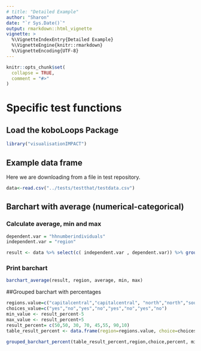 ```yaml
---
# title: "Detailed Example"
author: "Sharon"
date: "`r Sys.Date()`"
output: rmarkdown::html_vignette
vignette: >
  %\VignetteIndexEntry{Detailed Example}
  %\VignetteEngine{knitr::rmarkdown}
  %\VignetteEncoding{UTF-8}
---
```


```r
knitr::opts_chunk$set(
  collapse = TRUE,
  comment = "#>"
)
```


# Specific test functions


## Load the koboLoops Package

```r
library("visualisationIMPACT")
```

## Example data frame
Here we are downloading from a file in test repository. 


```r
data<-read.csv("../tests/testthat/testdata.csv")

```

## Barchart with average (numerical-categorical)

### Calculate average, min and max
```r

dependent.var = "hhnumberindividuals"
independent.var = "region" 

result <- data %>% select(c( independent.var , dependent.var)) %>% group_by_(independent.var) %>% summarise_all(c(average=mean,min=min,max=max))

```


### Print barchart

```r
barchart_average(result, region, average, min, max)

```


##Grouped barchart with percentages

```r
regions.value=c("capitalcentral","capitalcentral", "north","north","south","south","west","west")
choices_value=c("yes","no","yes","no","yes","no","yes","no")
min_value <- result_percent-5
max_value <- result_percent+5
result_percent= c(50,50, 30, 70, 45,55, 90,10)
table_result_percent <- data.frame(region=regions.value, choice=choices_value, percents=result_percent, min=min_value, max=max_value)
```


```r
grouped_barchart_percent(table_result_percent,region,choice,percent, min, max)
```





































